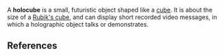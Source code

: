{{not verified}}

A '''holocube''' is a small, futuristic object shaped like a [[cube]].  It is about the size of a [[Rubik's cube]], and can display short recorded video messages, in which a holographic object talks or demonstrates.

{{tech-stub}}

== References ==
{{unreferenced}}